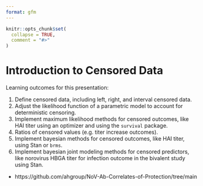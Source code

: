 ```yaml
---
format: gfm
---
```


<!-- README.md is generated from README.Rmd. Please edit that file -->

```r
knitr::opts_chunk$set(
  collapse = TRUE,
  comment = "#>"
)
```

# Introduction to Censored Data

<!-- badges: start -->
<!-- badges: end -->

Learning outcomes for this presentation:

1. Define censored data, including left, right, and interval censored data.
1. Adjust the likelihood function of a parametric model to account for
deterministic censoring.
1. Implement maximum likelihood methods for censored outcomes, like HAI titer
using an optimizer and using the `survival` package.
1. Ratios of censored values (e.g. titer increase outcomes).
1. Implement bayesian methods for censored outcomes, like HAI titer, using Stan
or `brms`.
1. Implement bayesian joint modeling methods for censored predictors, like
norovirus HBGA titer for infection outcome in the bivalent study using Stan.
  - https://github.com/ahgroup/NoV-Ab-Correlates-of-Protection/tree/main


